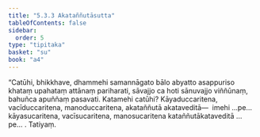 ```yaml
---
title: "5.3.3 Akataññutāsutta"
tableOfContents: false
sidebar:
  order: 5
type: "tipitaka"
basket: "su"
book: "a4"
---
```



<DynamicBreadcrumb />

<Division number="223" book="a4" bookNo="15" page="551">

<Paragraph number="1405" book="a4">
“Catūhi, bhikkhave, dhammehi samannāgato bālo abyatto asappuriso khataṃ upahataṃ attānaṃ pariharati, sāvajjo ca hoti sānuvajjo viññūnaṃ, bahuñca apuññaṃ pasavati. Katamehi catūhi? Kāyaduccaritena, vacīduccaritena, manoduccaritena, akataññutā akataveditā—  imehi …pe…  kāyasucaritena, vacīsucaritena, manosucaritena kataññutākataveditā …pe… .

</Paragraph>
</Division>

<Paragraph number="1406" type="center" book="a4">
Tatiyaṃ.
</Paragraph>